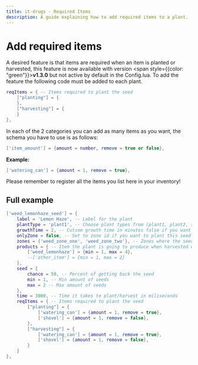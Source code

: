 ```yaml
---
title: it-drugs - Required Items
description: A guide explaining how to add required items to a plant.
---
```



# Add required items
A desired feature is that items are required when an item is planted or harvested, this feature is now available with version <span style={{color: "green"}}>**v1.3.0**</span> but not active by default in the Config.lua. 
To add the feature the following code must be added to each plant.

```lua copy
reqItems = { -- Items required to plant the seed
    ["planting"] = {
    },
    ["harvesting"] = {
    }
},
```
In each of the 2 categories you can add as many items as you want, the schema you have to use is as follows:

```lua copy
['item_amount'] = {amount = number, remove = true or false},
```

**Example:**
```lua
['watering_can'] = {amount = 1, remove = true},
```

<Callout type="warning">
Please remember to register all the items you list here in your inventory!
</Callout>

## Full example

```lua
['weed_lemonhaze_seed'] = {
    label = 'Lemon Haze', -- Label for the plant
    plantType = 'plant1', -- Choose plant types from (plant1, plant2, small_plant)
    growthTime = 2, -- Cutsom growth time in minutes false if you want to use the global growth time
    onlyZone = false, -- Set to zone id if you want to plant this seed only in a specific zone 
    zones = {'weed_zone_one', 'weed_zone_two'}, -- Zones where the seed can be planted
    products = { -- Item the plant is going to produce when harvested with the max amount
        ['weed_lemonhaze'] = {min = 1, max = 4},  
        --['other_item'] = {min = 1, max = 2}
    },
    seed = {
        chance = 50, -- Percent of getting back the seed
        min = 1, -- Min amount of seeds
        max = 2 -- Max amount of seeds
    },
    time = 3000, -- Time it takes to plant/harvest in miliseconds
    reqItems = { -- Items required to plant the seed
        ["planting"] = {
            ['watering_can'] = {amount = 1, remove = true},
            ['shovel'] = {amount = 1, remove = false},
        },
        ["harvesting"] = {
            ['watering_can'] = {amount = 1, remove = true},
            ['shovel'] = {amount = 1, remove = false},
        }
    }
},
```